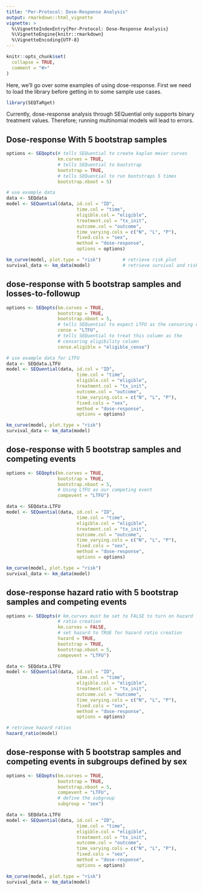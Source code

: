 ```yaml
---
title: "Per-Protocol: Dose-Response Analysis"
output: rmarkdown::html_vignette
vignette: >
  %\VignetteIndexEntry{Per-Protocol: Dose-Response Analysis}
  %\VignetteEngine{knitr::rmarkdown}
  %\VignetteEncoding{UTF-8}
---
```


```r
knitr::opts_chunk$set(
  collapse = TRUE,
  comment = "#>"
)
```
Here, we'll go over some examples of using dose-response. First we need to load the library before getting in to some sample use cases.
```r
library(SEQTaRget)
```

Currently, dose-response analysis through SEQuential only supports binary treatment values. Therefore; running multinomial models will lead to errors.

## Dose-response With 5 bootstrap samples

```r
options <- SEQopts(# tells SEQuential to create kaplan meier curves
                   km.curves = TRUE,
                   # tells SEQuential to bootstrap
                   bootstrap = TRUE,
                   # tells SEQuential to run bootstraps 5 times
                   bootstrap.nboot = 5)

# use example data
data <- SEQdata                             
model <- SEQuential(data, id.col = "ID", 
                          time.col = "time", 
                          eligible.col = "eligible", 
                          treatment.col = "tx_init", 
                          outcome.col = "outcome", 
                          time_varying.cols = c("N", "L", "P"), 
                          fixed.cols = "sex",
                          method = "dose-response", 
                          options = options)

km_curve(model, plot.type = "risk")        # retrieve risk plot
survival_data <- km_data(model)            # retrieve survival and risk data
```

## dose-response with 5 bootstrap samples and losses-to-followup

```r
options <- SEQopts(km.curves = TRUE,               
                   bootstrap = TRUE,                
                   bootstrap.nboot = 5,
                   # tells SEQuential to expect LTFU as the censoring column
                   cense = "LTFU",
                   # tells SEQuential to treat this column as the 
                   # censoring eligibility column
                   cense.eligible = "eligible_cense")

# use example data for LTFU
data <- SEQdata.LTFU
model <- SEQuential(data, id.col = "ID", 
                          time.col = "time", 
                          eligible.col = "eligible", 
                          treatment.col = "tx_init", 
                          outcome.col = "outcome", 
                          time_varying.cols = c("N", "L", "P"), 
                          fixed.cols = "sex",
                          method = "dose-response", 
                          options = options)

km_curve(model, plot.type = "risk")
survival_data <- km_data(model)
```


## dose-response with 5 bootstrap samples and competing events

```r
options <- SEQopts(km.curves = TRUE,               
                   bootstrap = TRUE,                
                   bootstrap.nboot = 5,
                   # Using LTFU as our competing event
                   compevent = "LTFU")

data <- SEQdata.LTFU
model <- SEQuential(data, id.col = "ID", 
                          time.col = "time", 
                          eligible.col = "eligible", 
                          treatment.col = "tx_init", 
                          outcome.col = "outcome", 
                          time_varying.cols = c("N", "L", "P"), 
                          fixed.cols = "sex",
                          method = "dose-response", 
                          options = options)

km_curve(model, plot.type = "risk")
survival_data <- km_data(model)
```


## dose-response hazard ratio with 5 bootstrap samples and competing events
```r
options <- SEQopts(# km.curves must be set to FALSE to turn on hazard 
                   # ratio creation
                   km.curves = FALSE,
                   # set hazard to TRUE for hazard ratio creation
                   hazard = TRUE,
                   bootstrap = TRUE,                
                   bootstrap.nboot = 5,     
                   compevent = "LTFU")

data <- SEQdata.LTFU                          
model <- SEQuential(data, id.col = "ID", 
                          time.col = "time", 
                          eligible.col = "eligible", 
                          treatment.col = "tx_init", 
                          outcome.col = "outcome", 
                          time_varying.cols = c("N", "L", "P"), 
                          fixed.cols = "sex",
                          method = "dose-response", 
                          options = options)

# retrieve hazard ratios
hazard_ratio(model)
```

## dose-response with 5 bootstrap samples and competing events in subgroups defined by sex
```r
options <- SEQopts(km.curves = TRUE,               
                   bootstrap = TRUE,                
                   bootstrap.nboot = 5,     
                   compevent = "LTFU",
                   # define the subgroup
                   subgroup = "sex")

data <- SEQdata.LTFU
model <- SEQuential(data, id.col = "ID", 
                          time.col = "time", 
                          eligible.col = "eligible", 
                          treatment.col = "tx_init", 
                          outcome.col = "outcome", 
                          time_varying.cols = c("N", "L", "P"), 
                          fixed.cols = "sex",
                          method = "dose-response", 
                          options = options)

km_curve(model, plot.type = "risk")
survival_data <- km_data(model)
```
